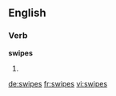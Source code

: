 
==English==

===Verb===
'''swipes'''

# {{third-person singular of|swipe}}

[[de:swipes]]
[[fr:swipes]]
[[vi:swipes]]